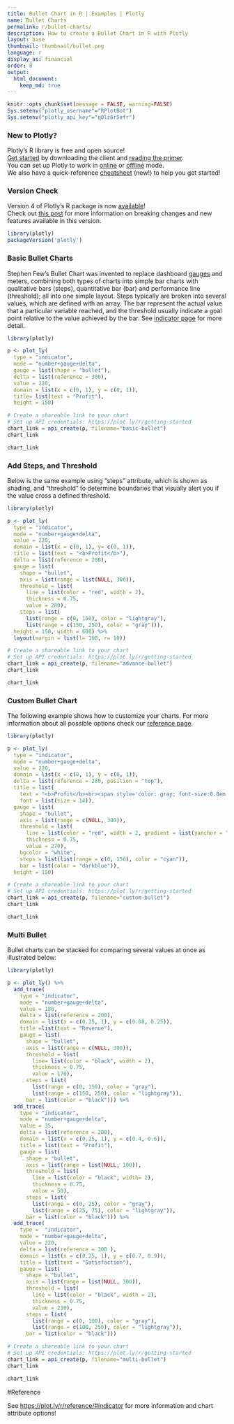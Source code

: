 ```yaml
---
title: Bullet Chart in R | Examples | Plotly
name: Bullet Charts
permalink: r/bullet-charts/
description: How to create a Bullet Chart in R with Plotly
layout: base
thumbnail: thumbnail/bullet.png
language: r
display_as: financial
order: 8
output:
  html_document:
    keep_md: true
---
```


```r
knitr::opts_chunk$set(message = FALSE, warning=FALSE)
Sys.setenv("plotly_username"="RPlotBot")
Sys.setenv("plotly_api_key"="q0lz6r5efr")
```

### New to Plotly?

Plotly's R library is free and open source!<br>
[Get started](https://plot.ly/r/getting-started/) by downloading the client and [reading the primer](https://plot.ly/r/getting-started/).<br>
You can set up Plotly to work in [online](https://plot.ly/r/getting-started/#hosting-graphs-in-your-online-plotly-account) or [offline](https://plot.ly/r/offline/) mode.<br>
We also have a quick-reference [cheatsheet](https://images.plot.ly/plotly-documentation/images/r_cheat_sheet.pdf) (new!) to help you get started!

### Version Check

Version 4 of Plotly's R package is now [available](https://plot.ly/r/getting-started/#installation)!<br>
Check out [this post](http://moderndata.plot.ly/upgrading-to-plotly-4-0-and-above/) for more information on breaking changes and new features available in this version.
```r
library(plotly)
packageVersion('plotly')
```

### Basic Bullet Charts

  Stephen Few's Bullet Chart was invented to replace dashboard [gauges](https://plot.ly/r/gauge-charts/) and meters, combining both types of charts into simple bar charts with qualitative bars (steps), quantitative bar (bar) and performance line (threshold); all into one simple layout.
  Steps typically are broken into several values, which are defined with an array. The bar represent the actual value that a particular variable reached, and the threshold usually indicate a goal point relative to the value achieved by the bar. See [indicator page](https://plot.ly/r/gauge-charts/) for more detail.

```r
library(plotly)

p <- plot_ly(
  type = "indicator",
  mode = "number+gauge+delta",
  gauge = list(shape = "bullet"),
  delta = list(reference = 300),
  value = 220,
  domain = list(x = c(0, 1), y = c(0, 1)),
  title= list(text = "Profit"),
  height = 150)

# Create a shareable link to your chart
# Set up API credentials: https://plot.ly/r/getting-started
chart_link = api_create(p, filename="basic-bullet")
chart_link
```

```r
chart_link
```

### Add Steps, and Threshold

Below is the same example using "steps" attribute, which is shown as shading, and "threshold" to determine boundaries that visually alert you if the value cross a defined threshold.

```r
library(plotly)

p <- plot_ly(
  type = "indicator",
  mode = "number+gauge+delta",
  value = 220,
  domain = list(x = c(0, 1), y= c(0, 1)),
  title = list(text = "<b>Profit</b>"),
  delta = list(reference = 200),
  gauge = list(
    shape = "bullet",
    axis = list(range = list(NULL, 300)),
    threshold = list(
      line = list(color = "red", width = 2),
      thickness = 0.75,
      value = 280),
    steps = list(
      list(range = c(0, 150), color = "lightgray"),
      list(range = c(150, 250), color = "gray"))),
  height = 150, width = 600) %>%
  layout(margin = list(l= 100, r= 10))

# Create a shareable link to your chart
# Set up API credentials: https://plot.ly/r/getting-started
chart_link = api_create(p, filename="advance-bullet")
chart_link
```

```r
chart_link
```

### Custom Bullet Chart

The following example shows how to customize your charts. For more information about all possible options check our [reference page](https://plot.ly/r/reference/#indicator).

```r
library(plotly)

p <- plot_ly(
  type = "indicator",
  mode = "number+gauge+delta",
  value = 220,
  domain = list(x = c(0, 1), y = c(0, 1)),
  delta = list(reference = 280, position = "top"),
  title = list(
    text = "<b>Profit</b><br><span style='color: gray; font-size:0.8em'>U.S. $</span>",
    font = list(size = 14)),
  gauge = list(
    shape = "bullet",
    axis = list(range = c(NULL, 300)),
    threshold = list(
      line = list(color = "red", width = 2, gradient = list(yanchor = "vertical")),
      thickness = 0.75,
      value = 270),
    bgcolor = "white",
    steps = list(list(range = c(0, 150), color = "cyan")),
    bar = list(color = "darkblue")),
  height = 150)

# Create a shareable link to your chart
# Set up API credentials: https://plot.ly/r/getting-started
chart_link = api_create(p, filename="custom-bullet")
chart_link
```

```r
chart_link
```
### Multi Bullet

Bullet charts can be stacked for comparing several values at once as illustrated below:

```r
library(plotly)

p <- plot_ly() %>%
  add_trace(
    type = "indicator",
    mode = "number+gauge+delta",
    value = 180,
    delta = list(reference = 200),
    domain = list(x = c(0.25, 1), y = c(0.08, 0.25)),
    title =list(text = "Revenue"),
    gauge = list(
      shape = "bullet",
      axis = list(range = c(NULL, 300)),
      threshold = list(
        line= list(color = "black", width = 2),
        thickness = 0.75,
        value = 170),
      steps = list(
        list(range = c(0, 150), color = "gray"),
        list(range = c(150, 250), color = "lightgray")),
      bar = list(color = "black"))) %>%
  add_trace(
    type = "indicator",
    mode = "number+gauge+delta",
    value = 35,
    delta = list(reference = 200),
    domain = list(x = c(0.25, 1), y = c(0.4, 0.6)),
    title = list(text = "Profit"),
    gauge = list(
      shape = "bullet",
      axis = list(range = list(NULL, 100)),
      threshold = list(
        line = list(color = "black", width= 2),
        thickness = 0.75,
        value = 50),
      steps = list(
        list(range = c(0, 25), color = "gray"),
        list(range = c(25, 75), color = "lightgray")),
      bar = list(color = "black"))) %>%
  add_trace(
    type =  "indicator",
    mode = "number+gauge+delta",
    value = 220,
    delta = list(reference = 300 ),
    domain = list(x = c(0.25, 1), y = c(0.7, 0.9)),
    title = list(text = "Satisfaction"),
    gauge = list(
      shape = "bullet",
      axis = list(range = list(NULL, 300)),
      threshold = list(
        line = list(color = "black", width = 2),
        thickness = 0.75,
        value = 210),
      steps = list(
        list(range = c(0, 100), color = "gray"),
        list(range = c(100, 250), color = "lightgray")),
      bar = list(color = "black")))

# Create a shareable link to your chart
# Set up API credentials: https://plot.ly/r/getting-started
chart_link = api_create(p, filename="multi-bullet")
chart_link
```

```r
chart_link
```

#Reference

See [https://plot.ly/r/reference/#indicator](https://plot.ly/r/reference/#indicator) for more information and chart attribute options!
